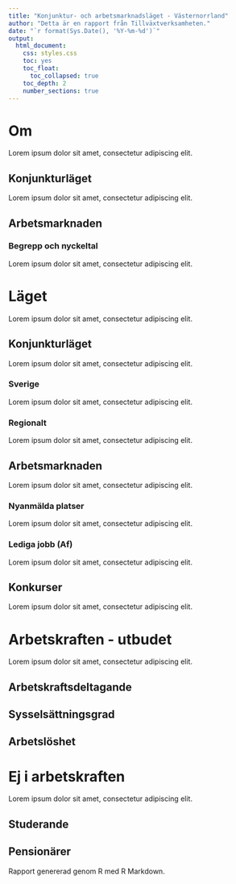 ```yaml
---
title: "Konjunktur- och arbetsmarknadsläget - Västernorrland"
author: "Detta är en rapport från Tillväxtverksamheten."
date: "`r format(Sys.Date(), '%Y-%m-%d')`"
output:
  html_document:
    css: styles.css
    toc: yes
    toc_float:
      toc_collapsed: true
    toc_depth: 2
    number_sections: true
---
```


# Om {.tabset}

Lorem ipsum dolor sit amet, consectetur adipiscing elit.

## Konjunkturläget

Lorem ipsum dolor sit amet, consectetur adipiscing elit.

## Arbetsmarknaden

### Begrepp och nyckeltal

Lorem ipsum dolor sit amet, consectetur adipiscing elit.

# Läget

Lorem ipsum dolor sit amet, consectetur adipiscing elit.

## Konjunkturläget {.tabset}

Lorem ipsum dolor sit amet, consectetur adipiscing elit.

### Sverige

Lorem ipsum dolor sit amet, consectetur adipiscing elit.

### Regionalt

Lorem ipsum dolor sit amet, consectetur adipiscing elit.

## Arbetsmarknaden

Lorem ipsum dolor sit amet, consectetur adipiscing elit.

### Nyanmälda platser

Lorem ipsum dolor sit amet, consectetur adipiscing elit.

### Lediga jobb (Af)

Lorem ipsum dolor sit amet, consectetur adipiscing elit.

## Konkurser

Lorem ipsum dolor sit amet, consectetur adipiscing elit.

# Arbetskraften - utbudet

Lorem ipsum dolor sit amet, consectetur adipiscing elit.

## Arbetskraftsdeltagande

## Sysselsättningsgrad

## Arbetslöshet

# Ej i arbetskraften

Lorem ipsum dolor sit amet, consectetur adipiscing elit.

## Studerande

## Pensionärer

Rapport genererad genom R med R Markdown.
